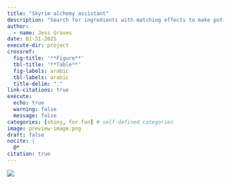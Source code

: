 ```yaml
---
title: "Skyrim alchemy assistant"
description: "Search for ingredients with matching effects to make potions."
author:
  - name: Jess Graves
date: 01-31-2025
execute-dir: project
crossref:
  fig-title: '**Figure**'
  tbl-title: '**Table**'
  fig-labels: arabic
  tbl-labels: arabic
  title-delim: "."
link-citations: true
execute:
  echo: true
  warning: false
  message: false
categories: [shiny, for fun] # self-defined categories
image: preview-image.png
draft: false  
nocite: |
  @*
citation: true
---
```


[![](preview-image.png){fig-align="center"}](https://jessgraves.shinyapps.io/skyrim-ingredients/)
